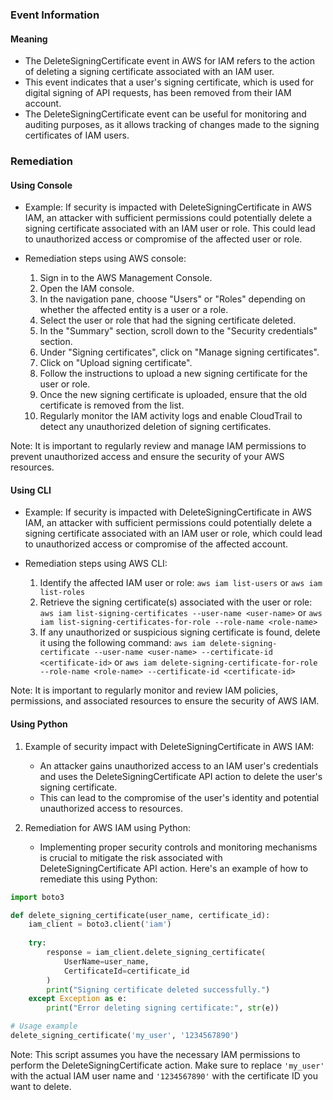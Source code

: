
### Event Information

#### Meaning

- The DeleteSigningCertificate event in AWS for IAM refers to the action of deleting a signing certificate associated with an IAM user.
- This event indicates that a user's signing certificate, which is used for digital signing of API requests, has been removed from their IAM account.
- The DeleteSigningCertificate event can be useful for monitoring and auditing purposes, as it allows tracking of changes made to the signing certificates of IAM users.

### Remediation

#### Using Console

- Example: If security is impacted with DeleteSigningCertificate in AWS IAM, an attacker with sufficient permissions could potentially delete a signing certificate associated with an IAM user or role. This could lead to unauthorized access or compromise of the affected user or role.

- Remediation steps using AWS console:
  1. Sign in to the AWS Management Console.
  2. Open the IAM console.
  3. In the navigation pane, choose "Users" or "Roles" depending on whether the affected entity is a user or a role.
  4. Select the user or role that had the signing certificate deleted.
  5. In the "Summary" section, scroll down to the "Security credentials" section.
  6. Under "Signing certificates", click on "Manage signing certificates".
  7. Click on "Upload signing certificate".
  8. Follow the instructions to upload a new signing certificate for the user or role.
  9. Once the new signing certificate is uploaded, ensure that the old certificate is removed from the list.
  10. Regularly monitor the IAM activity logs and enable CloudTrail to detect any unauthorized deletion of signing certificates.

Note: It is important to regularly review and manage IAM permissions to prevent unauthorized access and ensure the security of your AWS resources.

#### Using CLI

- Example: If security is impacted with DeleteSigningCertificate in AWS IAM, an attacker with sufficient permissions could potentially delete a signing certificate associated with an IAM user or role, which could lead to unauthorized access or compromise of the affected account.

- Remediation steps using AWS CLI:
  1. Identify the affected IAM user or role: `aws iam list-users` or `aws iam list-roles`
  2. Retrieve the signing certificate(s) associated with the user or role: `aws iam list-signing-certificates --user-name <user-name>` or `aws iam list-signing-certificates-for-role --role-name <role-name>`
  3. If any unauthorized or suspicious signing certificate is found, delete it using the following command: `aws iam delete-signing-certificate --user-name <user-name> --certificate-id <certificate-id>` or `aws iam delete-signing-certificate-for-role --role-name <role-name> --certificate-id <certificate-id>`

Note: It is important to regularly monitor and review IAM policies, permissions, and associated resources to ensure the security of AWS IAM.

#### Using Python

1. Example of security impact with DeleteSigningCertificate in AWS IAM:
   - An attacker gains unauthorized access to an IAM user's credentials and uses the DeleteSigningCertificate API action to delete the user's signing certificate.
   - This can lead to the compromise of the user's identity and potential unauthorized access to resources.

2. Remediation for AWS IAM using Python:
   - Implementing proper security controls and monitoring mechanisms is crucial to mitigate the risk associated with DeleteSigningCertificate API action. Here's an example of how to remediate this using Python:

```python
import boto3

def delete_signing_certificate(user_name, certificate_id):
    iam_client = boto3.client('iam')
    
    try:
        response = iam_client.delete_signing_certificate(
            UserName=user_name,
            CertificateId=certificate_id
        )
        print("Signing certificate deleted successfully.")
    except Exception as e:
        print("Error deleting signing certificate:", str(e))

# Usage example
delete_signing_certificate('my_user', '1234567890')
```

Note: This script assumes you have the necessary IAM permissions to perform the DeleteSigningCertificate action. Make sure to replace `'my_user'` with the actual IAM user name and `'1234567890'` with the certificate ID you want to delete.

